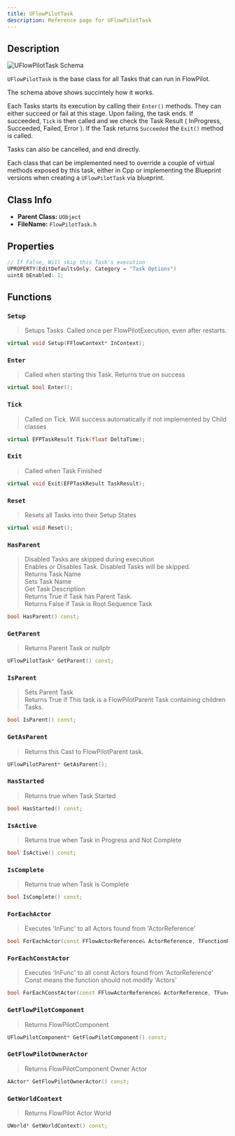 ```yaml
---
title: UFlowPilotTask
description: Reference page for UFlowPilotTask
---
```




## Description

<Image src={schema} alt="UFlowPilotTask Schema" />

`UFlowPilotTask` is the base class for all Tasks that can run in FlowPilot.

The schema above shows succintely how it works.

Each Tasks starts its execution by calling their `Enter()` methods. They can either succeed or fail at this stage.
Upon failing, the task ends. If succeeded, `Tick` is then called and we check the Task Result ( InProgress, Succeeded, Failed, Error ).
If the Task returns `Succeeded` the `Exit()` method is called.

Tasks can also be cancelled, and end directly.

Each class that can be implemented need to override a couple of virtual methods exposed by this task, either in Cpp or implementing the Blueprint versions when creating a `UFlowPilotTask` via blueprint.

## Class Info
- __Parent Class:__ `UObject`
- __FileName:__ `FlowPilotTask.h`

## Properties

```cpp
// If False, Will skip this Task's execution 
UPROPERTY(EditDefaultsOnly, Category = "Task Options")
uint8 bEnabled: 1;

```

## Functions

### `Setup`
> Setups Tasks. Called once per FlowPilotExecution, even after restarts. 
```cpp
virtual void Setup(FFlowContext* InContext);

```

### `Enter`
> Called when starting this Task. Returns true on success 
```cpp
virtual bool Enter();

```

### `Tick`
> Called on Tick. Will success automatically if not implemented by Child classes 
```cpp
virtual EFPTaskResult Tick(float DeltaTime);

```

### `Exit`
> Called when Task Finished 
```cpp
virtual void Exit(EFPTaskResult TaskResult);

```

### `Reset`
> Resets all Tasks into their Setup States 
```cpp
virtual void Reset();

```

### `HasParent`
> Disabled Tasks are skipped during execution \
> Enables or Disables Task. Disabled Tasks will be skipped. \
> Returns Task Name \
> Sets Task Name \
> Get Task Description \
> Returns True if Task has Parent Task. \
> Returns False if Task is Root Sequence Task 
```cpp
bool HasParent() const;

```

### `GetParent`
> Returns Parent Task or nullptr 
```cpp
UFlowPilotTask* GetParent() const;

```

### `IsParent`
> Sets Parent Task \
> Returns True if This task is a FlowPilotParent Task containing children Tasks. 
```cpp
bool IsParent() const;

```

### `GetAsParent`
> Returns this Cast to FlowPilotParent task. 
```cpp
UFlowPilotParent* GetAsParent();

```

### `HasStarted`
> Returns true when Task Started 
```cpp
bool HasStarted() const;

```

### `IsActive`
> Returns true when Task in Progress and Not Complete 
```cpp
bool IsActive() const;

```

### `IsComplete`
> Returns true when Task is Complete 
```cpp
bool IsComplete() const;

```

### `ForEachActor`
> Executes 'InFunc' to all Actors found from 'ActorReference' 
```cpp
bool ForEachActor(const FFlowActorReference& ActorReference, TFunctionRef<bool(AActor* const /*Actor*/)> InFunc) const;

```

### `ForEachConstActor`
> Executes 'InFunc' to all const Actors found from 'ActorReference' \
> Const means the function should not modify 'Actors' 
```cpp
bool ForEachConstActor(const FFlowActorReference& ActorReference, TFunctionRef<bool(const AActor* const /*Actor*/)> InFunc) const;

```

### `GetFlowPilotComponent`
> Returns FlowPilotComponent 
```cpp
UFlowPilotComponent* GetFlowPilotComponent() const;

```

### `GetFlowPilotOwnerActor`
> Returns FlowPilotComponent Owner Actor 
```cpp
AActor* GetFlowPilotOwnerActor() const;

```

### `GetWorldContext`
> Returns FlowPilot Actor World 
```cpp
UWorld* GetWorldContext() const;

```

